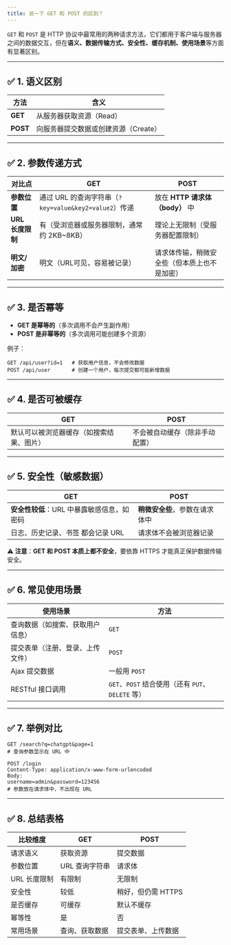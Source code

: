 ```yaml
---
title: 说一下 GET 和 POST 的区别？
---
```


`GET` 和 `POST` 是 HTTP 协议中最常用的两种请求方法，它们都用于客户端与服务器之间的数据交互，但在**语义、数据传输方式、安全性、缓存机制、使用场景**等方面有显著区别。

---

## ✅ 1. **语义区别**

| 方法       | 含义                    |
| -------- | --------------------- |
| **GET**  | 从服务器获取资源（Read）        |
| **POST** | 向服务器提交数据或创建资源（Create） |

---

## ✅ 2. **参数传递方式**

| 对比点          | GET                                       | POST                    |
| ------------ | ----------------------------------------- | ----------------------- |
| **参数位置**     | 通过 URL 的查询字符串（`?key=value&key2=value2`）传递 | 放在 **HTTP 请求体（body）** 中 |
| **URL 长度限制** | 有（受浏览器或服务器限制，通常约 2KB\~8KB）                | 理论上无限制（受服务器配置限制）        |
| **明文/加密**    | 明文（URL可见，容易被记录）                           | 请求体传输，稍微安全些（但本质上也不是加密）  |

---

## ✅ 3. **是否幂等**

* **GET 是幂等的**（多次调用不会产生副作用）
* **POST 是非幂等的**（多次调用可能创建多个资源）

例子：

```http
GET /api/user?id=1   # 获取用户信息，不会修改数据
POST /api/user       # 创建一个用户，每次提交都可能新增数据
```

---

## ✅ 4. **是否可被缓存**

| GET                  | POST            |
| -------------------- | --------------- |
| 默认可以被浏览器缓存（如搜索结果、图片） | 不会被自动缓存（除非手动配置） |

---

## ✅ 5. **安全性（敏感数据）**

| GET               | POST |
| ----------------- | ---- |
| **安全性较低**：URL 中暴露敏感信息，如密码 | **稍微安全些**，参数在请求体中 |
| 日志、历史记录、书签 都会记录 URL       | 请求体不会被浏览器记录       |

⚠️ **注意**：**GET 和 POST 本质上都不安全**，要依靠 HTTPS 才能真正保护数据传输安全。

---

## ✅ 6. **常见使用场景**

| 使用场景             | 方法                                     |
| ---------------- | -------------------------------------- |
| 查询数据（如搜索、获取用户信息） | `GET`                                  |
| 提交表单（注册、登录、上传文件） | `POST`                                 |
| Ajax 提交数据        | 一般用 `POST`                             |
| RESTful 接口调用     | `GET`、`POST` 结合使用（还有 `PUT`、`DELETE` 等） |

---

## ✅ 7. 举例对比

```http
GET /search?q=chatgpt&page=1
# 查询参数显示在 URL 中

POST /login
Content-Type: application/x-www-form-urlencoded
Body:
username=admin&password=123456
# 参数放在请求体中，不出现在 URL
```

---

## ✅ 8. 总结表格

| 比较维度     | GET       | POST         |
| -------- | --------- | ------------ |
| 请求语义     | 获取资源      | 提交数据         |
| 参数位置     | URL 查询字符串 | 请求体          |
| URL 长度限制 | 有限制       | 无限制          |
| 安全性      | 较低        | 稍好，但仍需 HTTPS |
| 是否缓存     | 可缓存       | 默认不缓存        |
| 幂等性      | 是         | 否            |
| 常用场景     | 查询、获取数据   | 提交表单、上传数据    |

